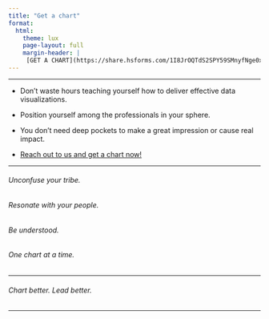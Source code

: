 ```yaml
---
title: "Get a chart"
format:
  html:
    theme: lux
    page-layout: full
    margin-header: |
     [GET A CHART](https://share.hsforms.com/1I8JrOQTdS2SPY59SMnyfNge0x16)
---
```

***

* Don't waste hours teaching yourself how to deliver effective data visualizations.

* Position yourself among the professionals in your sphere.

* You don't need deep pockets to make a great impression or cause real impact.

* [Reach out to us and get a chart now!](https://share.hsforms.com/1I8JrOQTdS2SPY59SMnyfNge0x16)

***

###### Unconfuse your tribe. 
###### Resonate with your people. 
###### Be understood.
###### One chart at a time.

***

###### Chart better. Lead better.

***

<!--
```r
library(knitr)
include_url("https://share.hsforms.com/1I8JrOQTdS2SPY59SMnyfNge0x16", height = "880px")
```
-->